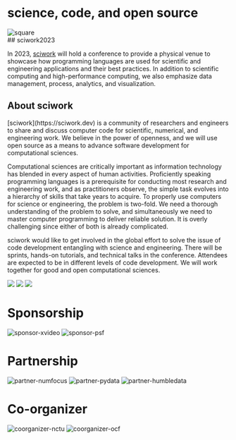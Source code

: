 
# science, code, and open source

<div className="tablet:tw-flex tablet:tw-items-start">
  <Image
    className="tablet:tw-mr-5 tablet:tw-w-2/5 tablet:tw-mt-14"
    src={squareImg}
    alt="square"
  />
  <div className="tablet:tw-w-3/5">
## sciwork2023

In 2023, [sciwork](https://sciwork.dev) will hold a conference to provide a
physical venue to showcase how programming languages are used for scientific
and engineering applications and their best practices. In addition to
scientific computing and high-performance computing, we also emphasize data
management, process, analytics, and visualization.

  </div>
</div>

## About sciwork

<div className="tw-mb-14 tablet:tw-mb-20 tablet:tw-flex tablet:tw-items-start">
  <div className="tablet:tw-w-3/5">
[sciwork](https://sciwork.dev) is a community of researchers and engineers to
share and discuss computer code for scientific, numerical, and engineering
work. We believe in the power of openness, and we will use open source as a
means to advance software development for computational sciences.

Computational sciences are critically important as information technology has
blended in every aspect of human activities. Proficiently speaking programming
languages is a prerequisite for conducting most research and engineering work,
and as practitioners observe, the simple task evolves into a hierarchy of
skills that take years to acquire. To properly use computers for science or
engineering, the problem is two-fold. We need a thorough understanding of the
problem to solve, and simultaneously we need to master computer programming to
deliver reliable solution. It is overly challenging since either of both is
already complicated.

sciwork would like to get involved in the global effort to solve the issue of
code development entangling with science and engineering. There will be
sprints, hands-on tutorials, and technical talks in the conference. Attendees
are expected to be in different levels of code development. We will work
together for good and open computational sciences.

  </div>
  <div className="tw-flex tw-flex-col tablet:tw-ml-5 tablet:tw-w-2/5">
    <img src="https://live.staticflickr.com/65535/52838576141_6faeaeb37e_k.jpg" />
    <img src="https://live.staticflickr.com/65535/52838761559_16ef82dba5_k.jpg" />
    <img src="https://live.staticflickr.com/65535/52919230990_ec629d4edb_k.jpg" />
  </div>
</div>

# Sponsorship

<div className="tablet:tw-my-15 tw-mb-14 tw-flex tw-flex-col tw-items-center tablet:tw-flex-row tablet:tw-justify-center">
  <Image
    className="tw-w-48 tw-object-contain tablet:tw-mx-10"
    src={xvideoImg}
    alt="sponsor-xvideo"
  />
  <Image
    className="tw-w-60 tw-object-contain tablet:tw-mx-10"
    src={psfImg}
    alt="sponsor-psf"
  />
</div>

# Partnership

<div className="tablet:tw-my-15 tw-mb-14 tw-flex tw-flex-col tw-items-center tablet:tw-flex-row tablet:tw-justify-center">
  <Image
    className="tw-w-48 tw-object-contain tablet:tw-mx-10"
    src={numFocusImg}
    alt="partner-numfocus"
  />
  <Image
    className="tw-w-48 tw-object-contain tablet:tw-mx-10"
    src={pydataImg}
    alt="partner-pydata"
  />
  <Image
    className="tw-w-48 tw-object-contain tablet:tw-mx-10"
    src={humbleDataImg}
    alt="partner-humbledata"
  />
</div>

# Co-organizer

<div className="tablet:tw-my-15 tw-flex tw-flex-col tw-items-center tablet:tw-flex-row tablet:tw-justify-center">
  <Image
    className="tw-w-48 tw-object-contain tablet:tw-mx-10"
    src={nctuImg}
    alt="coorganizer-nctu"
  />
  <Image
    className="tw-w-60 tw-object-contain tablet:tw-mx-10"
    src={ocfImg}
    alt="coorganizer-ocf"
  />
</div>
